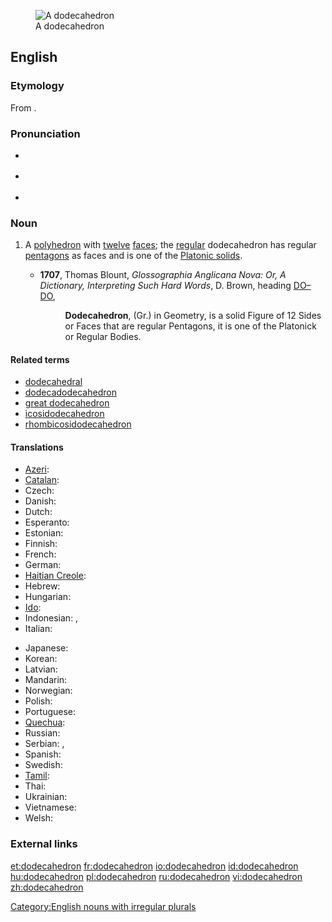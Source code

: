 {{was wotd|2007|December|14}}
[[Image:120px-Dodecahedron-slowturn.gif|thumb|A dodecahedron]]
==English==

===Etymology===
From {{etyl|grc}} {{term|δωδεκάεδρον||lang=grc}}.

===Pronunciation===
* {{a|RP}} {{IPA|/ˌdəʊdɛkəˈhiːdrən/|/ˌdəʊdɪkəˈhiːdrən/}}
* {{a|RP}} {{IPA|/ˌdoʊdɛkəˈhiːdrən/}}
* {{audio|en-us-dodecahedron.ogg|Audio (US)}}

===Noun===
{{en-noun| dodecahedr|a | pl2=dodecahedrons}}

# {{geometry}} A [[polyhedron]] with [[twelve]] [[face]]s; the [[regular]] dodecahedron has regular [[pentagon]]s as faces and is one of the [[Platonic solid]]s.
#* '''1707''', Thomas Blount, ''Glossographia Anglicana Nova: Or, A Dictionary, Interpreting Such Hard Words'', D. Brown, heading [http://books.google.com/books?id=8jYP-B1Q9a0C&pg=RA2-PT74&dq=dodecahedron+date:1700-1725&lr=&num=20&as_brr=0 DO–DO],
#*: '''Dodecahedron''', (Gr.) in Geometry, is a solid Figure of 12 Sides or Faces that are regular Pentagons, it is one of the Platonick or Regular Bodies.

====Related terms====
* [[dodecahedral]]
* [[dodecadodecahedron]]
* [[great dodecahedron]]
* [[icosidodecahedron]]
* [[rhombicosidodecahedron]]

====Translations====
{{trans-top|a polyhedron with 12 faces}}
* [[Azeri]]: {{t-|az|dodekaedr|xs=Azeri}}
* [[Catalan]]: {{t-|ca|dodecàedre}}
* Czech: {{t-|cs|dvanáctistěn}}
* Danish: {{t-|da|dodekaeder}}
* Dutch: {{t+|nl|dodecaëder|m}}
* Esperanto: {{t-|eo|dekduedro|xs=Esperanto}}
* Estonian: {{t-|et|korrapärane dodekaeeder}}
* Finnish: {{t-|fi|dodekaedri}}
* French: {{t+|fr|dodécaèdre|m}}
* German: {{t-|de|Dodekaeder|m}}
* [[Haitian Creole]]: {{tø|ht|dodekayèd}}
* Hebrew: {{t-|he|דודקהדרון}}
* Hungarian: {{t+|hu|dodekaéder}}
* [[Ido]]: {{t+|io|dodekaedro|xs=Ido}}
* Indonesian: {{t-|id|dodekahedron|xs=Indonesian}}, {{t-|id|bangun bersisi dua belas|xs=Indonesian}}
* Italian: {{t+|it|dodecaedro|m}}
{{trans-mid}}
* Japanese: {{t-|ja|正十二面体}}
* Korean: {{t-|ko|정십이면체|sc=Hang}}
* Latvian: {{t-|lv|dodekaedrs|xs=Latvian}}
* Mandarin: {{t-|cmn|正十二面體|sc=Hani}}
* Norwegian: {{t-|no|dodekaeder|n}}
* Polish: {{t-|pl|dwunastościan foremny|m}}
* Portuguese: {{t+|pt|dodecaedro|m}}
* [[Quechua]]: {{t-|qu|chunka iskayniyuq uya|xs=Quechua}}
* Russian: {{t+|ru|додекаэдр}}
* Serbian: {{t-|sr|додекаедар|sc=Cyrl}},  {{t|sr|dodekaedar}}
* Spanish: {{t-|es|dodecaedro|m}}
* Swedish: {{t+|sv|dodekaeder|c}}
* [[Tamil]]: {{t-|ta|பன்னிரண்டுமுக ஐங்கோணகம்|xs=Tamil}}
* Thai: {{t-|th|ทรงสิบสองหน้า}}
* Ukrainian: {{t-|uk|додекаедр|xs=Ukrainian}}
* Vietnamese: {{t-|vi|Khối mười hai mặt|xs=Vietnamese}}
* Welsh: {{t-|cy|dodecahedron|xs=Welsh}}
{{trans-bottom}}

===External links===
{{projectlinks|wikipedia}}

[[Category:English nouns with irregular plurals]]

[[et:dodecahedron]]
[[fr:dodecahedron]]
[[io:dodecahedron]]
[[id:dodecahedron]]
[[hu:dodecahedron]]
[[pl:dodecahedron]]
[[ru:dodecahedron]]
[[vi:dodecahedron]]
[[zh:dodecahedron]]